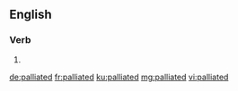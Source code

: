 ==English==

===Verb===
{{head|en|verb form}}

# {{en-past of|palliate}}

[[de:palliated]]
[[fr:palliated]]
[[ku:palliated]]
[[mg:palliated]]
[[vi:palliated]]